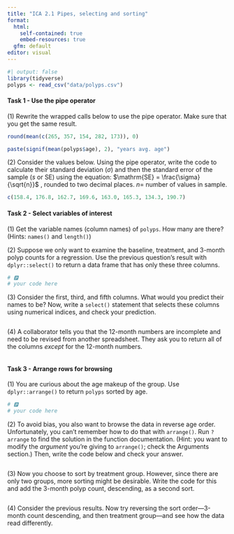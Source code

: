 ```yaml
---
title: "ICA 2.1 Pipes, selecting and sorting"
format: 
  html:
    self-contained: true
    embed-resources: true
  gfm: default
editor: visual
---
```


```r
#| output: false
library(tidyverse)
polyps <- read_csv("data/polyps.csv")
```

#### Task 1 - Use the pipe operator

\(1\) Rewrite the wrapped calls below to use the pipe operator. Make sure that you get the same result.

```r
round(mean(c(265, 357, 154, 282, 173)), 0)

paste(signif(mean(polyps$age), 2), "years avg. age")


```

\(2\) Consider the values below. Using the pipe operator, write the code to calculate their standard deviation ($\sigma$) and then the standard error of the sample ($s$ or $\mathrm{SE}$) using the equation: $\mathrm{SE} = \frac{\sigma}{\sqrt{n}}$ , rounded to two decimal places. $n =$ number of values in sample.

```r
c(158.4, 176.8, 162.7, 169.6, 163.0, 165.3, 134.3, 190.7)
```

#### Task 2 - Select variables of interest

\(1\) Get the variable names (column names) of `polyps`. How many are there? (Hints: `names()` and `length()`)

\(2\) Suppose we only want to examine the baseline, treatment, and 3-month polyp counts for a regression. Use the previous question's result with `dplyr::select()` to return a data frame that has only these three columns.

```r
# 🅿
# your code here 
```

\(3\) Consider the first, third, and fifth columns. What would you predict their names to be? Now, write a `select()` statement that selects these columns using numerical indices, and check your prediction.

```r

```

\(4\) A collaborator tells you that the 12-month numbers are incomplete and need to be revised from another spreadsheet. They ask you to return all of the columns *except* for the 12-month numbers.

```r

```

#### Task 3 - Arrange rows for browsing

\(1\) You are curious about the age makeup of the group. Use `dplyr::arrange()` to return `polyps` sorted by age.

```r
# 🅿
# your code here 

```

\(2\) To avoid bias, you also want to browse the data in reverse age order. Unfortunately, you can't remember how to do that with `arrange()`. Run `?arrange` to find the solution in the function documentation. (Hint: you want to modify the *argument* you're giving to `arrange()`; check the Arguments section.) Then, write the code below and check your answer.

```r

```

\(3\) Now you choose to sort by treatment group. However, since there are only two groups, more sorting might be desirable. Write the code for this and add the 3-month polyp count, descending, as a second sort.

```r

```

\(4\) Consider the previous results. Now try reversing the sort order---3-month count descending, and then treatment group---and see how the data read differently.

```r

```
